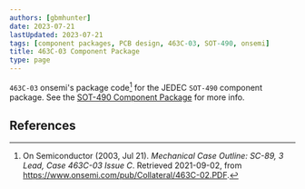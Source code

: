 ```yaml
---
authors: [gbmhunter]
date: 2023-07-21
lastUpdated: 2023-07-21
tags: [component packages, PCB design, 463C-03, SOT-490, onsemi]
title: 463C-03 Component Package
type: page
---
```


`463C-03` onsemi's package code[^on-semi-sc-89-3] for the JEDEC `SOT-490` component package. See the [SOT-490 Component Package](/pcb-design/component-packages/sot-490-component-package/) for more info.

## References

[^on-semi-sc-89-3]:  On Semiconductor (2003, Jul 21). _Mechanical Case Outline: SC-89, 3 Lead, Case 463C-03 Issue C_. Retrieved 2021-09-02, from https://www.onsemi.com/pub/Collateral/463C-02.PDF.
